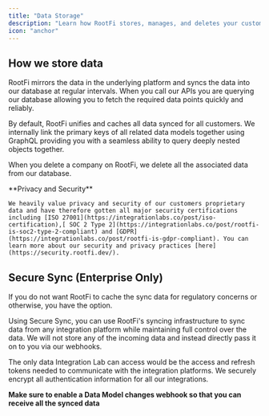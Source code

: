 ```yaml
---
title: "Data Storage"
description: "Learn how RootFi stores, manages, and deletes your customers data."
icon: "anchor"
---
```


## How we store data

RootFi mirrors the data in the underlying platform and syncs the data into our database at regular intervals. When you call our APIs you are querying our database allowing you to fetch the required data points quickly and reliably.

By default, RootFi unifies and caches all data synced for all customers. We internally link the primary keys of all related data models together using GraphQL providing you with a seamless ability to query deeply nested objects together.

When you delete a company on RootFi, we delete all the associated data from our database.

<Note>
    **Privacy and Security**
    
    We heavily value privacy and security of our customers proprietary data and have therefore gotten all major security certifications including [ISO 27001](https://integrationlabs.co/post/iso-certification),[ SOC 2 Type 2](https://integrationlabs.co/post/rootfi-is-soc2-type-2-compliant) and [GDPR](https://integrationlabs.co/post/rootfi-is-gdpr-compliant). You can learn more about our security and privacy practices [here](https://security.rootfi.dev/).

</Note>

## Secure Sync (Enterprise Only)

If you do not want RootFi to cache the sync data for regulatory concerns or otherwise, you have the option.

Using Secure Sync, you can use RootFi's syncing infrastructure to sync data from any integration platform while maintaining full control over the data. We will not store any of the incoming data and instead directly pass it on to you via our webhooks.

The only data Integration Lab can access would be the access and refresh tokens needed to communicate with the integration platforms. We securely encrypt all authentication information for all our integrations.

**Make sure to enable a Data Model changes webhook so that you can receive all the synced data**

